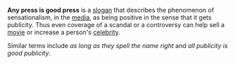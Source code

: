 '''Any press is good press''' is a [[slogan]] that describes the phenomenon of sensationalism, in the [[mass media|media]], as being positive in the sense that it gets publicity. Thus even coverage of a scandal or a controversy can help sell a [[movie]] or increase a person's [[celebrity]].  

Similar terms include ''as long as they spell the name right'' and ''all publicity is good publicity''.

{{msg:stub}}